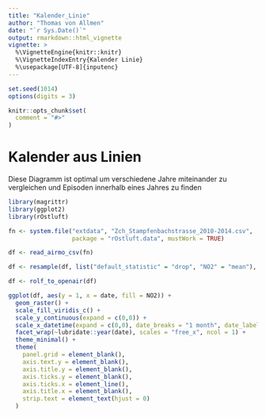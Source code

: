 ```yaml
---
title: "Kalender_Linie"
author: "Thomas von Allmen"
date: "`r Sys.Date()`"
output: rmarkdown::html_vignette
vignette: >
  %\VignetteEngine{knitr::knitr}
  %\VignetteIndexEntry{Kalender Linie}
  %\usepackage[UTF-8]{inputenc}
---
```


```r
set.seed(1014)
options(digits = 3)

knitr::opts_chunk$set(
  comment = "#>"
)
```


# Kalender aus Linien

Diese Diagramm ist optimal um verschiedene Jahre miteinander zu vergleichen und Episoden innerhalb eines Jahres zu finden


```r
library(magrittr)
library(ggplot2)
library(rOstluft)

fn <- system.file("extdata", "Zch_Stampfenbachstrasse_2010-2014.csv",
                  package = "rOstluft.data", mustWork = TRUE)

df <- read_airmo_csv(fn)

df <- resample(df, list("default_statistic" = "drop", "NO2" = "mean"), "d1", data_thresh = 0.8)

df <- rolf_to_openair(df)

ggplot(df, aes(y = 1, x = date, fill = NO2)) +
  geom_raster() +
  scale_fill_viridis_c() +
  scale_y_continuous(expand = c(0,0)) +
  scale_x_datetime(expand = c(0,0), date_breaks = "1 month", date_labels = "%b") +
  facet_wrap(~lubridate::year(date), scales = "free_x", ncol = 1) +
  theme_minimal() +
  theme(
    panel.grid = element_blank(),
    axis.text.y = element_blank(),
    axis.title.y = element_blank(),
    axis.ticks.y = element_blank(),
    axis.ticks.x = element_line(),
    axis.title.x = element_blank(),
    strip.text = element_text(hjust = 0)
  )
```






